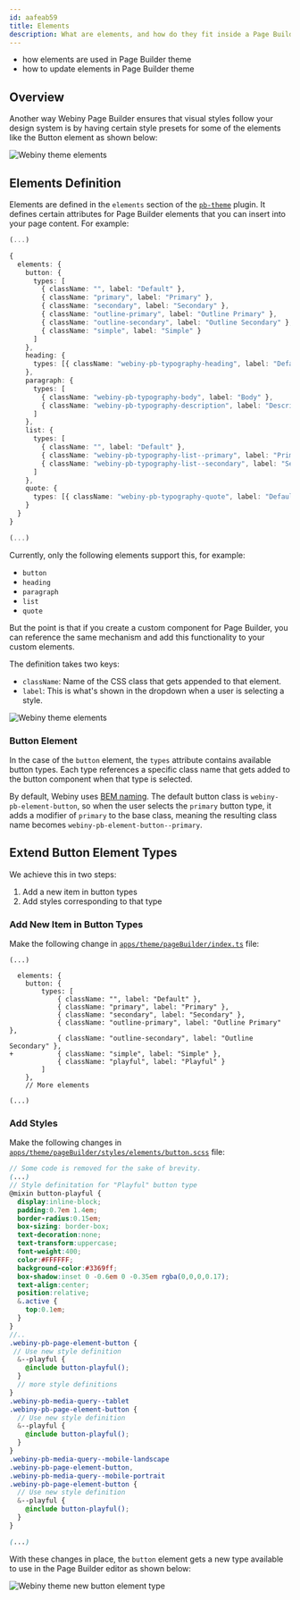 ```yaml
---
id: aafeab59
title: Elements
description: What are elements, and how do they fit inside a Page Builder theme.
---
```



<!-- Always include this section on top of the page. -->

<Alert type="success" title="What You’ll Learn">

- how elements are used in Page Builder theme
- how to update elements in Page Builder theme

</Alert>

## Overview

Another way Webiny Page Builder ensures that visual styles follow your design system is by having certain style presets for some of the elements like the Button element as shown below:

![Webiny theme elements](./images/webiny-theme-elements.gif)

## Elements Definition

Elements are defined in the `elements` section of the [`pb-theme`](/docs/{version}/page-builder/references/plugins#pb-theme) plugin.
It defines certain attributes for Page Builder elements that you can insert into your page content.
For example:

```ts apps/theme/pageBuilder/index.ts
(...)

{
  elements: {
    button: {
      types: [
        { className: "", label: "Default" },
        { className: "primary", label: "Primary" },
        { className: "secondary", label: "Secondary" },
        { className: "outline-primary", label: "Outline Primary" },
        { className: "outline-secondary", label: "Outline Secondary" },
        { className: "simple", label: "Simple" }
      ]
    },
    heading: {
      types: [{ className: "webiny-pb-typography-heading", label: "Default" }]
    },
    paragraph: {
      types: [
        { className: "webiny-pb-typography-body", label: "Body" },
        { className: "webiny-pb-typography-description", label: "Description" }
      ]
    },
    list: {
      types: [
        { className: "", label: "Default" },
        { className: "webiny-pb-typography-list--primary", label: "Primary" },
        { className: "webiny-pb-typography-list--secondary", label: "Secondary" }
      ]
    },
    quote: {
      types: [{ className: "webiny-pb-typography-quote", label: "Default" }]
    }
  }
}

(...)
```

Currently, only the following elements support this, for example:

- `button`
- `heading`
- `paragraph`
- `list`
- `quote`

But the point is that if you create a custom component for Page Builder, you can reference the same mechanism and add this functionality to your custom elements.

The definition takes two keys:

- `className`: Name of the CSS class that gets appended to that element.
- `label`: This is what's shown in the dropdown when a user is selecting a style.

![Webiny theme elements](./images/webiny-theme-elements.gif)

### Button Element

In the case of the `button` element, the `types` attribute contains available button types.
Each type references a specific class name that gets added to the button component when that type is selected.

<Alert type="info">

By default, Webiny uses [BEM naming](http://getbem.com/introduction/).
The default button class is `webiny-pb-element-button`, so when the user selects the `primary` button type,
it adds a modifier of `primary` to the base class, meaning the resulting class name becomes `webiny-pb-element-button--primary`.

</Alert>

## Extend Button Element Types

We achieve this in two steps:

1. Add a new item in button types
2. Add styles corresponding to that type

### Add New Item in Button Types

Make the following change in [`apps/theme/pageBuilder/index.ts`](https://github.com/webiny/webiny-js/blob/next/apps/theme/pageBuilder/index.ts#L21) file:

```diff-ts apps/theme/pageBuilder/index.ts
(...)

  elements: {
    button: {
        types: [
            { className: "", label: "Default" },
            { className: "primary", label: "Primary" },
            { className: "secondary", label: "Secondary" },
            { className: "outline-primary", label: "Outline Primary" },
            { className: "outline-secondary", label: "Outline Secondary" },
+           { className: "simple", label: "Simple" },
            { className: "playful", label: "Playful" }
        ]
    },
    // More elements

(...)
```

### Add Styles

Make the following changes in [`apps/theme/pageBuilder/styles/elements/button.scss`](https://github.com/webiny/webiny-js/blob/next/apps/theme/pageBuilder/styles/elements/button.scss#L39) file:

```scss apps/theme/pageBuilder/styles/elements/button.scss
// Some code is removed for the sake of brevity.
(...)
// Style definitation for "Playful" button type
@mixin button-playful {
  display:inline-block;
  padding:0.7em 1.4em;
  border-radius:0.15em;
  box-sizing: border-box;
  text-decoration:none;
  text-transform:uppercase;
  font-weight:400;
  color:#FFFFFF;
  background-color:#3369ff;
  box-shadow:inset 0 -0.6em 0 -0.35em rgba(0,0,0,0.17);
  text-align:center;
  position:relative;
  &.active {
    top:0.1em;
  }
}
//..
.webiny-pb-page-element-button {
 // Use new style definition
  &--playful {
    @include button-playful();
  }
  // more style definitions
}
.webiny-pb-media-query--tablet
.webiny-pb-page-element-button {
  // Use new style definition
  &--playful {
    @include button-playful();
  }
}
.webiny-pb-media-query--mobile-landscape
.webiny-pb-page-element-button,
.webiny-pb-media-query--mobile-portrait
.webiny-pb-page-element-button {
  // Use new style definition
  &--playful {
    @include button-playful();
  }
}

(...)
```

With these changes in place, the `button` element gets a new type available to use in the Page Builder editor as shown below:

![Webiny theme new button element type](./images/webiny-theme-new-button-type.gif)
